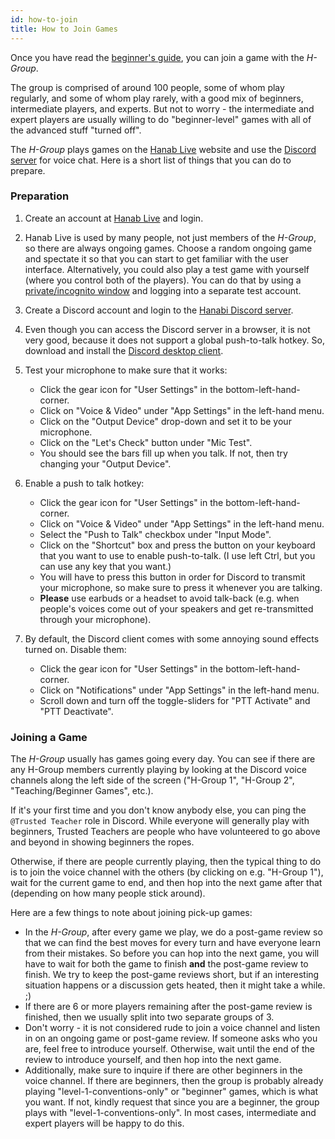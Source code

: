 ```yaml
---
id: how-to-join
title: How to Join Games
---
```


Once you have read the [beginner's guide](beginner.mdx), you can join a game with the _H-Group_.

The group is comprised of around 100 people, some of whom play regularly, and some of whom play rarely, with a good mix of beginners, intermediate players, and experts. But not to worry - the intermediate and expert players are usually willing to do "beginner-level" games with all of the advanced stuff "turned off".

The _H-Group_ plays games on the [Hanab Live](https://hanab.live) website and use the [Discord server](https://discord.gg/FADvkJp) for voice chat. Here is a short list of things that you can do to prepare.

### Preparation

1. Create an account at [Hanab Live](https://hanab.live) and login.

1. Hanab Live is used by many people, not just members of the _H-Group_, so there are always ongoing games. Choose a random ongoing game and spectate it so that you can start to get familiar with the user interface. Alternatively, you could also play a test game with yourself (where you control both of the players). You can do that by using a [private/incognito window](https://support.google.com/chrome/answer/95464?co=GENIE.Platform%3DDesktop&hl=en) and logging into a separate test account.

1. Create a Discord account and login to the [Hanabi Discord server](https://discord.gg/FADvkJp).

1. Even though you can access the Discord server in a browser, it is not very good, because it does not support a global push-to-talk hotkey. So, download and install the [Discord desktop client](https://discordapp.com/download).

1. Test your microphone to make sure that it works:

   - Click the gear icon for "User Settings" in the bottom-left-hand-corner.
   - Click on "Voice & Video" under "App Settings" in the left-hand menu.
   - Click on the "Output Device" drop-down and set it to be your microphone.
   - Click on the "Let's Check" button under "Mic Test".
   - You should see the bars fill up when you talk. If not, then try changing your "Output Device".

1. Enable a push to talk hotkey:

   - Click the gear icon for "User Settings" in the bottom-left-hand-corner.
   - Click on "Voice & Video" under "App Settings" in the left-hand menu.
   - Select the "Push to Talk" checkbox under "Input Mode".
   - Click on the "Shortcut" box and press the button on your keyboard that you want to use to enable push-to-talk. (I use left Ctrl, but you can use any key that you want.)
   - You will have to press this button in order for Discord to transmit your microphone, so make sure to press it whenever you are talking.
   - **Please** use earbuds or a headset to avoid talk-back (e.g. when people's voices come out of your speakers and get re-transmitted through your microphone).

1. By default, the Discord client comes with some annoying sound effects turned on. Disable them:

   - Click the gear icon for "User Settings" in the bottom-left-hand-corner.
   - Click on "Notifications" under "App Settings" in the left-hand menu.
   - Scroll down and turn off the toggle-sliders for "PTT Activate" and "PTT Deactivate".

### Joining a Game

The _H-Group_ usually has games going every day. You can see if there are any H-Group members currently playing by looking at the Discord voice channels along the left side of the screen ("H-Group 1", "H-Group 2", "Teaching/Beginner Games", etc.).

If it's your first time and you don't know anybody else, you can ping the `@Trusted Teacher` role in Discord. While everyone will generally play with beginners, Trusted Teachers are people who have volunteered to go above and beyond in showing beginners the ropes.

Otherwise, if there are people currently playing, then the typical thing to do is to join the voice channel with the others (by clicking on e.g. "H-Group 1"), wait for the current game to end, and then hop into the next game after that (depending on how many people stick around).

Here are a few things to note about joining pick-up games:

- In the _H-Group_, after every game we play, we do a post-game review so that we can find the best moves for every turn and have everyone learn from their mistakes. So before you can hop into the next game, you will have to wait for both the game to finish **and** the post-game review to finish. We try to keep the post-game reviews short, but if an interesting situation happens or a discussion gets heated, then it might take a while. ;)
- If there are 6 or more players remaining after the post-game review is finished, then we usually split into two separate groups of 3.
- Don't worry - it is not considered rude to join a voice channel and listen in on an ongoing game or post-game review. If someone asks who you are, feel free to introduce yourself. Otherwise, wait until the end of the review to introduce yourself, and then hop into the next game.
- Additionally, make sure to inquire if there are other beginners in the voice channel. If there are beginners, then the group is probably already playing "level-1-conventions-only" or "beginner" games, which is what you want. If not, kindly request that since you are a beginner, the group plays with "level-1-conventions-only". In most cases, intermediate and expert players will be happy to do this.
